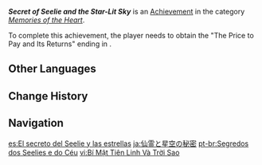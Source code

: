 {{Achievement Infobox
|id           = 84145
|order id     = 7511
|category     = Memories of the Heart
|description  = Obtain the authentic letter of the Wisdom Seelie.
|requirements = Obtain the "The Price to Pay and Its Returns" ending in {{Quest|One Final Step}}.
|primogems    = 5
|tracking     = 
|topic        = 
|type         = 
|hidden       = 1
|quest        = Ever Silent Stars
}}
'''''Secret of Seelie and the Star-Lit Sky''''' is an [[Achievement]] in the category ''[[Memories of the Heart]]''.

To complete this achievement, the player needs to obtain the "The Price to Pay and Its Returns" ending in {{Quest|One Final Step}}.
<!--
==Gameplay Notes==
*

==Trivia==
*

==Gallery==
{{Preview
|size=300px
|file=
|caption=
}}

==Video Guides==
{{EVT
|video1   = 
|caption1 = 
}}
-->
==Other Languages==
{{Other Languages
|en        = Secret of Seelie and the Star-Lit Sky
|zhs       = 仙灵与星空之秘
|zhs_rm    = Xiānlíng yǔ Xīngkōng zhī Mì
|zht       = 仙靈與星空之秘
|zht_rm    = Xiānlíng yǔ Xīngkōng zhī Mì
|zh_tl     = 
|ja        = 仙霊と星空の秘密
|ja_rm     = Senrei to Hoshizora no Himitsu
|ja_tl     = Secret of the Seelie and the Starry Sky
|ko        = 선령과 별하늘의 비밀
|ko_rm     = 
|ko_tl     = 
|es        = El secreto del Seelie y las estrellas
|es_tl     = The Secret of the Seelie and the Stars
|fr        = Le secret de la Fée et du ciel étoilé
|fr_tl     = The Secret of the {{Lex|Seelie|fr}} and the Starry Sky
|ru        = Тайна феи и звёздного неба
|ru_tl     = Secret of {{Lex|Seelie|ru}} and the Starry Sky
|th        = ความลับระหว่าง Seelie และท้องฟ้าสุกสกาว
|th_rm     = 
|th_tl     = 
|vi        = Bí Mật Tiên Linh Và Trời Sao
|vi_tl     = 
|de        = Das Geheimnis über die Seelie und den Stern
|de_tl     = The Secret about the Seelie and the Star
|id        = Rahasia Bintang dan Seelie
|id_tl     = Secret of the Stars and Seelie
|pt        = Segredos dos Seelies e do Céu
|pt_tl     = 
|tr        = Peri ve Yıldızlı Göğün Sırrı
|tr_tl     = Secret of the {{Lex|Seelie|tr}} and the Starry Sky
|it        = Il segreto del Seelie e del firmamento
|it_tl     = 
}}

==Change History==
{{Change History|3.6}}
<!--
==References==
{{Reflist}}
-->
==Navigation==
{{Achievement Navbox}}

[[es:El secreto del Seelie y las estrellas]]
[[ja:仙霊と星空の秘密]]
[[pt-br:Segredos dos Seelies e do Céu]]
[[vi:Bí Mật Tiên Linh Và Trời Sao]]